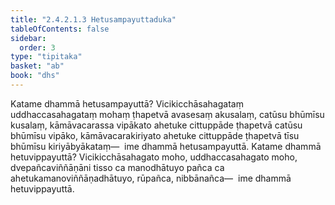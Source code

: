 ```yaml
---
title: "2.4.2.1.3 Hetusampayuttaduka"
tableOfContents: false
sidebar:
  order: 3
type: "tipitaka"
basket: "ab"
book: "dhs"
---
```



<DynamicBreadcrumb />

<Division number="1445" book="dhs">

<Paragraph number="2155" book="dhs">
Katame dhammā hetusampayuttā? Vicikicchāsahagataṃ uddhaccasahagataṃ mohaṃ ṭhapetvā avasesaṃ akusalaṃ, catūsu bhūmīsu kusalaṃ, kāmāvacarassa vipākato ahetuke cittuppāde ṭhapetvā catūsu bhūmīsu vipāko, kāmāvacarakiriyato ahetuke cittuppāde ṭhapetvā tīsu bhūmīsu kiriyābyākataṃ—  ime dhammā hetusampayuttā.
</Paragraph>

</Division>
<Division number="1446" book="dhs">

<Paragraph number="2156" book="dhs">
Katame dhammā hetuvippayuttā? Vicikicchāsahagato moho, uddhaccasahagato moho, dvepañcaviññāṇāni tisso ca manodhātuyo pañca ca ahetukamanoviññāṇadhātuyo, rūpañca, nibbānañca—  ime dhammā hetuvippayuttā.
</Paragraph>
</Division>